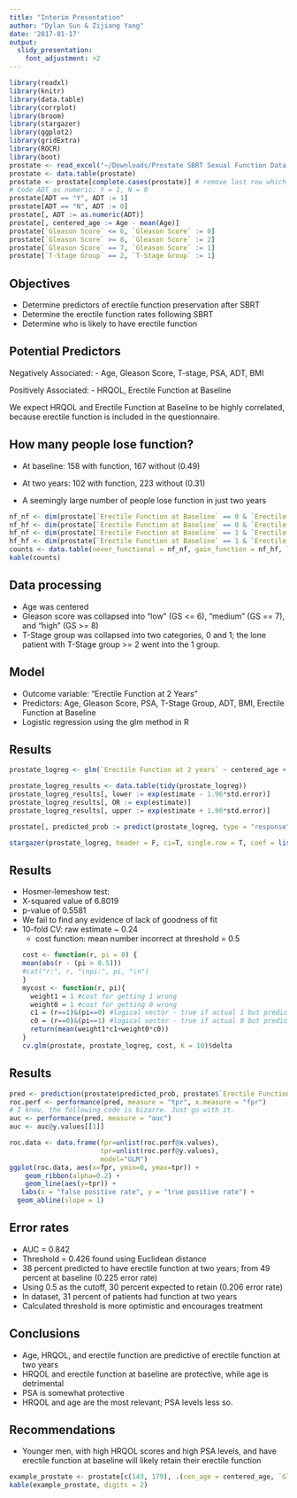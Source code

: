 ```yaml
---
title: "Interim Presentation"
author: "Dylan Sun & Zijiang Yang"
date: '2017-01-17'
output:
  slidy_presentation: 
    font_adjustment: +2
---
```


```r
library(readxl)
library(knitr)
library(data.table)
library(corrplot)
library(broom)
library(stargazer)
library(ggplot2)
library(gridExtra)
library(ROCR)
library(boot)
prostate <- read_excel("~/Downloads/Prostate SBRT Sexual Function Data.xlsx", skip = 7)
prostate <- data.table(prostate)
prostate <- prostate[complete.cases(prostate)] # remove last row which is empty
# Code ADT as numeric; Y = 1, N = 0
prostate[ADT == "Y", ADT := 1]
prostate[ADT == "N", ADT := 0]
prostate[, ADT := as.numeric(ADT)]
prostate[, centered_age := Age - mean(Age)]
prostate[`Gleason Score` <= 6, `Gleason Score` := 0]
prostate[`Gleason Score` >= 8, `Gleason Score` := 2]
prostate[`Gleason Score` == 7, `Gleason Score` := 1]
prostate[`T-Stage Group` == 2, `T-Stage Group` := 1]
```


## Objectives
- Determine predictors of erectile function preservation after SBRT
- Determine the erectile function rates following SBRT
- Determine who is likely to have erectile function

## Potential Predictors
Negatively Associated:
- Age, Gleason Score, T-stage, PSA, ADT, BMI

Positively Associated:
- HRQOL, Erectile Function at Baseline

We expect HRQOL and Erectile Function at Baseline to be highly correlated, because erectile function is included in the questionnaire. 


## How many people lose function?
- At baseline:
158 with function, 167 without (0.49)

- At two years:
102 with function, 223 without (0.31)

- A seemingly large number of people lose function in just two years

```r
nf_nf <- dim(prostate[`Erectile Function at Baseline` == 0 & `Erectile Function at 2 years` == 0])[1]
nf_hf <- dim(prostate[`Erectile Function at Baseline` == 0 & `Erectile Function at 2 years` == 1])[1]
hf_nf <- dim(prostate[`Erectile Function at Baseline` == 1 & `Erectile Function at 2 years` == 0])[1]
hf_hf <- dim(prostate[`Erectile Function at Baseline` == 1 & `Erectile Function at 2 years` == 1])[1]
counts <- data.table(never_functional = nf_nf, gain_function = nf_hf, loss_function = hf_nf, retain_function = hf_hf)
kable(counts)
```


## Data processing
- Age was centered
- Gleason score was collapsed into "low" (GS <= 6), "medium" (GS == 7), and "high" (GS >= 8) 
- T-Stage group was collapsed into two categories, 0 and 1; the lone patient with T-Stage group >= 2 went into the 1 group. 


## Model 
- Outcome variable: "Erectile Function at 2 Years" 
- Predictors: Age, Gleason Score, PSA, T-Stage Group, ADT, BMI, Erectile Function at Baseline
- Logistic regression using the glm method in R

## Results
```r
prostate_logreg <- glm(`Erectile Function at 2 years` ~ centered_age + `Gleason Score` + `T-Stage Group` + PSA + HRQOL + ADT + BMI + `Erectile Function at Baseline`, data = prostate, family = binomial(link = "logit"))

prostate_logreg_results <- data.table(tidy(prostate_logreg))
prostate_logreg_results[, lower := exp(estimate - 1.96*std.error)]
prostate_logreg_results[, OR := exp(estimate)]
prostate_logreg_results[, upper := exp(estimate + 1.96*std.error)]

prostate[, predicted_prob := predict(prostate_logreg, type = "response")]
```
```r
stargazer(prostate_logreg, header = F, ci=T, single.row = T, coef = list(prostate_logreg_results$OR), ci.custom = list(prostate_logreg_results[, .(lower, upper)]), p = list(prostate_logreg_results$p.value), keep = 1:8, keep.stat = c("n"), title = "Logistic regression results", dep.var.labels   = "Odds ratios for one unit change (95\\% CI)", dep.var.caption  = "\\it{For Erectile function at baseline:}", notes.align = "c", type = "html")
```

## Results
- Hosmer-lemeshow test:
- X-squared value of 6.8019 
- p-value of 0.5581
- We fail to find any evidence of lack of goodness of fit
- 10-fold CV: raw estimate ~ 0.24
  - cost function: mean number incorrect at threshold = 0.5
```r
cost <- function(r, pi = 0) {
  mean(abs(r - (pi > 0.5)))
  #cat("r:", r, "\npi:", pi, "\n")
}
mycost <- function(r, pi){
    weight1 = 1 #cost for getting 1 wrong
    weight0 = 1 #cost for getting 0 wrong
    c1 = (r==1)&(pi==0) #logical vector - true if actual 1 but predict 0
    c0 = (r==0)&(pi==1) #logical vector - true if actual 0 but predict 1
    return(mean(weight1*c1+weight0*c0))
}
cv.glm(prostate, prostate_logreg, cost, K = 10)$delta
```

## Results
```r
pred <- prediction(prostate$predicted_prob, prostate$`Erectile Function at 2 years`)
roc.perf <- performance(pred, measure = "tpr", x.measure = "fpr")
# I know, the following code is bizarre. Just go with it.
auc <- performance(pred, measure = "auc")
auc <- auc@y.values[[1]]

roc.data <- data.frame(fpr=unlist(roc.perf@x.values),
                       tpr=unlist(roc.perf@y.values),
                       model="GLM")
ggplot(roc.data, aes(x=fpr, ymin=0, ymax=tpr)) +
    geom_ribbon(alpha=0.2) +
    geom_line(aes(y=tpr)) + 
   labs(x = "false positive rate", y = "true positive rate") +
  geom_abline(slope = 1)
```

## Error rates
- AUC = 0.842
- Threshold = 0.426 found using Euclidean distance
- 38 percent predicted to have erectile function at two years; from 49 percent at baseline (0.225 error rate)
- Using 0.5 as the cutoff, 30 percent expected to retain (0.206 error rate)
- In dataset, 31 percent of patients had function at two years
- Calculated threshold is more optimistic and encourages treatment 

## Conclusions
- Age, HRQOL, and erectile function are predictive of erectile function at two years
- HRQOL and erectile function at baseline are protective, while age is detrimental
- PSA is somewhat protective
- HRQOL and age are the most relevant; PSA levels less so.

## Recommendations
- Younger men, with high HRQOL scores and high PSA levels, and have erectile function at baseline will likely retain their erectile function
```r
example_prostate <- prostate[c(143, 179), .(cen_age = centered_age, `Gleason Score`, T_Stage = `T-Stage Group`, PSA, HRQOL, ADT, BMI, Erec_base = `Erectile Function at Baseline`, prob_func = predicted_prob, pred_func = ifelse(predicted_prob <= 0.5, 0, 1))]
kable(example_prostate, digits = 2)
```

